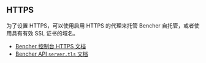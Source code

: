 ## HTTPS

为了设置 HTTPS，可以使用启用 HTTPS 的代理来托管 Bencher 自托管，或者使用具有有效 SSL 证书的域名。

- [Bencher 控制台 HTTPS 文档][console https]
- [Bencher API `server.tls` 文档][server]

[console https]: /zh/docs/reference/console-config/#https
[server]: /zh/docs/reference/server-config/#server